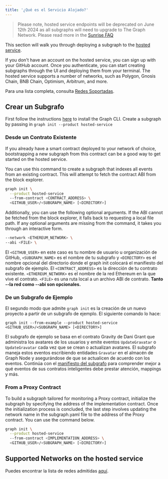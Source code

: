 ```yaml
---
title: '¿Qué es el Servicio Alojado?'
---
```


> Please note, hosted service endpoints will be deprecated on June 12th 2024 as all subgraphs will need to upgrade to The Graph Network. Please read more in the [Sunrise FAQ](/sunrise)

This section will walk you through deploying a subgraph to the [hosted service](https://thegraph.com/hosted-service/).

If you don't have an account on the hosted service, you can sign up with your GitHub account. Once you authenticate, you can start creating subgraphs through the UI and deploying them from your terminal. The hosted service supports a number of networks, such as Polygon, Gnosis Chain, BNB Chain, Optimism, Arbitrum, and more.

Para una lista completa, consulta [Redes Soportadas](/developing/supported-networks/#hosted-service).

## Crear un Subgrafo

First follow the instructions [here](/developing/creating-a-subgraph/#install-the-graph-cli) to install the Graph CLI. Create a subgraph by passing in `graph init --product hosted-service`

### Desde un Contrato Existente

If you already have a smart contract deployed to your network of choice, bootstrapping a new subgraph from this contract can be a good way to get started on the hosted service.

You can use this command to create a subgraph that indexes all events from an existing contract. This will attempt to fetch the contract ABI from the block explorer.

```sh
graph init \
  --product hosted-service
  --from-contract <CONTRACT_ADDRESS> \
  <GITHUB_USER>/<SUBGRAPH_NAME> [<DIRECTORY>]
```

Additionally, you can use the following optional arguments. If the ABI cannot be fetched from the block explorer, it falls back to requesting a local file path. If any optional arguments are missing from the command, it takes you through an interactive form.

```sh
--network <ETHEREUM_NETWORK> \
--abi <FILE> \
```

El `<GITHUB_USER>` en este caso es tu nombre de usuario u organización de GitHub, `<SUBGRAPH_NAME>` es el nombre de tu subgrafo y `<DIRECTORY>` es el nombre opcional del directorio donde el graph init colocará el manifiesto del subgrafo de ejemplo. El `<CONTRACT_ADDRESS>` es la dirección de tu contrato existente. `<ETHEREUM_NETWORK>` es el nombre de la red Ethereum en la que vive el contrato. `<FILE>` es una ruta local a un archivo ABI de contrato. **Tanto --la red como --abi son opcionales.**

### De un Subgrafo de Ejemplo

El segundo modo que admite `graph init` es la creación de un nuevo proyecto a partir de un subgrafo de ejemplo. El siguiente comando lo hace:

```
graph init --from-example --product hosted-service <GITHUB_USER>/<SUBGRAPH_NAME> [<DIRECTORY>]
```

El subgrafo de ejemplo se basa en el contrato Gravity de Dani Grant que administra los avatares de los usuarios y emite eventos `UpdateGravatar` o `UpdateGravatar` cada vez que se crean o actualizan avatares. El subgrafo maneja estos eventos escribiendo entidades `Gravatar` en el almacén de Graph Node y asegurándose de que se actualicen de acuerdo con los eventos. Continúa con el [manifiesto del subgrafo](/developing/creating-a-subgraph#the-subgraph-manifest) para comprender mejor a qué eventos de sus contratos inteligentes debe prestar atención, mappings y más.

### From a Proxy Contract

To build a subgraph tailored for monitoring a Proxy contract, initialize the subgraph by specifying the address of the implementation contract. Once the initialization process is concluded, the last step involves updating the network name in the subgraph.yaml file to the address of the Proxy contract. You can use the command below.

```sh
graph init \
  --product hosted-service
  --from-contract <IMPLEMENTATION_ADDRESS> \
  <GITHUB_USER>/<SUBGRAPH_NAME> [<DIRECTORY>]
```

## Supported Networks on the hosted service

Puedes encontrar la lista de redes admitidas [aquí](/developing/supported-networks).
